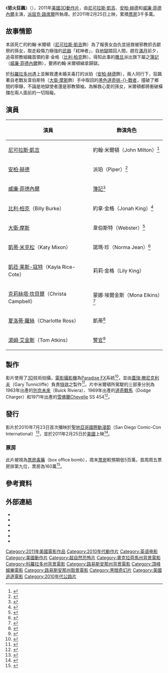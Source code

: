 {{Link style|time=2015-12-11T06:12:13+00:00}}
{{NoteTA
|G1=Show
|G2=Movie
}}
{{Infobox film
| name           = 怒火狂飆
| original_name  = Drive Angry
| image          = Drive Angry Poster.jpg
| caption        = 電影海報
| director       = [[:en:Patrick_Lussier|派屈克·路席爾]]
| producer       = [[:en:Michael_De_Luca|麥可·德·盧卡]]
| writer         = [[:en:Todd_Farmer|陶德·法莫]]<br/>[[:en:Patrick_Lussier|派屈克·路席爾]]
| starring       = [[尼可拉斯·凱吉|尼可拉斯·凱吉]]<br/>[[安柏·赫德|安柏·赫德]]<br/>[[威廉·菲德內爾|威廉·菲德內爾]]<br/>[[比利·柏克|比利·柏克]]
| music          = [[麥可·萬德馬徹|麥可·萬德馬徹]]
| cinematography = [[布萊恩·皮爾遜|布萊恩·皮爾遜]]
| editing        = [[派屈克·路席爾|派屈克·路席爾]]<br/>[[戴文·路席爾|戴文·路席爾]]
| studio         = [[Millennium_Films|Millennium Films]]<br/>[[Nu_Image|Nu Image]]<br/>[[Saturn_Films|Saturn Films]]
| distributor    = [[頂峰娛樂|頂峰娛樂]] {{nowrap|{{small|(美国)}}}}<br/>[[獅門娛樂|獅門娛樂]] {{small|(英国)}}<br>[[Metropolitan_Filmexport|Metropolitan Filmexport]] {{small|(法国)}}
| released       = {{flagicon|USA}} 2011年2月25日<br/>{{flagicon|CHN}} 2011年9月15日
| runtime        = 105分鐘
| country        = {{美國電影產地}}
| language       = 英语
| budget         = $4.5–5千萬<ref name="LABox">{{cite news|url=http://latimesblogs.latimes.com/entertainmentnewsbuzz/2011/02/movie-projector-hall-pass-farrelly-brothers-drive-angry-nicolas-cage.html|title=Movie Projector: Farrelly brothers' 'Hall Pass' to top Nicolas Cage's 'Drive Angry'|last=Kaufman|first=Amy|work=[[Los_Angeles_Times|Los Angeles Times]]|publisher=[[Tribune_Company|Tribune Company]]|date=2011-02-24|accessdate=2011-02-24|archive-date=2016-03-04|archive-url=https://web.archive.org/web/20160304053615/http://latimesblogs.latimes.com/entertainmentnewsbuzz/2011/02/movie-projector-hall-pass-farrelly-brothers-drive-angry-nicolas-cage.html|dead-url=no}}</ref>
| gross          = $29,369,302
| cn_name        = 狂暴飞车
| tw_name        = 怒火狂飆
| hk_name        = 愤怒驱使
}}
《'''怒火狂飆'''》（{{lang-en|Drive Angry}}），2011年[[美國|美國]][[3D電影|3D]][[動作片|動作片]]，由[[尼可拉斯·凱吉|尼可拉斯·凱吉]]、[[安柏·赫德|安柏·赫德]]和[[威廉·菲德內爾|威廉·菲德內爾]]主演，[[派屈克·路席爾|派屈克·路席爾]]所執導。於2011年2月25日上映，累積[[票房|票房]]3千多萬。

== 故事情節 ==
本該死亡的約翰·米爾頓（[[尼可拉斯·凱吉|尼可拉斯·凱吉]]飾）為了報喪女血仇並拯救被邪教抓去獻祭的孫女，取走殺傷力極強的[[武器|武器]]「弒神者」，自[[地獄|地獄]]踏回人間，趕在[[滿月|滿月]]前夕，追尋邪教組織首領約拿·金格（[[比利·柏克|比利·柏克]]飾）。得知此事的[[撒旦|撒旦]]派出旗下屬之[[簿記|簿記]]（[[威廉·菲德內爾|威廉·菲德內爾]]飾），要將約翰·米爾頓緝拿歸獄。

於[[科羅拉多州|科羅拉多州]]遇上並解救遭未婚夫毒打的派珀（[[安柏·赫德|安柏·赫德]]飾），兩人同行下，狂飆著自老戰友韋伯斯特（[[大衛·摩斯|大衛·摩斯]]飾）手中取回的[[黑色|黑色]][[道奇挑戰者|道奇挑-{}-戰者]]，撞破了鄉間的寧靜，不論是地獄使者還是邪教領袖，為解救心愛的孫女，米爾頓都將衝破橫擋在兩人面前的一切阻礙。

== 演員 ==
{| class="wikitable"
! 演員
! 飾演角色
|-
| [[尼可拉斯·凱吉|尼可拉斯·凱吉]]
| 約翰·米爾頓（John Milton）<ref>{{cite web | first=Katey | last=Rich | url=http://www.cinemablend.com/new/Nic-Cage-Will-Drive-Angry-At-Summit-16195.html | title=Nic Cage Will Drive Angry At Summit | publisher=Cinema Blend | date=2009-12-17 | accessdate=2010-10-26 | archive-date=2019-11-30 | archive-url=https://web.archive.org/web/20191130215809/https://www.cinemablend.com/new/Nic-Cage-Will-Drive-Angry-At-Summit-16195.html | dead-url=no }}</ref>
|-
| [[安柏·赫德|安柏·赫德]]
| 派珀（Piper）<ref>{{cite web | first=Rebecca | last=Murray | url=http://movies.about.com/b/2010/03/01/amber-heard-drive-angry.htm | title=Amber Heard Joining Nic Cage In Drive Angry | publisher=About.com | date=2010-03-01 | accessdate=2010-10-26 | archive-date=2013-10-17 | archive-url=https://web.archive.org/web/20131017001606/http://movies.about.com/b/2010/03/01/amber-heard-drive-angry.htm | dead-url=yes }}</ref>
|-
| [[威廉·菲德內爾|威廉·菲德內爾]]
| [[簿記|簿記]]<ref>{{cite web|url=http://shocktillyoudrop.com/news/topnews.php?id=14332|title=Simona Williams Joins Drive Angry|publisher=Shock Til You Drop|access-date=2010-03-13|archive-url=https://web.archive.org/web/20100305025550/http://www.shocktillyoudrop.com/news/topnews.php?id=14332|archive-date=2010-03-05|dead-url=yes}}</ref>
|-
| [[比利·柏克|比利·柏克]]（Billy Burke）
| 約拿·金格（Jonah King）<ref>{{cite web | first=Germain | last=Lussier | url=http://www.slashfilm.com/2010/10/14/movie-trailer-and-poster-drive-angry-3d/ | title=Movie Trailer and Poster: ‘Drive Angry 3D’ | publisher=Slash Film | date=2010-10-14 | accessdate=2010-10-26 | archive-date=2010-11-02 | archive-url=https://web.archive.org/web/20101102082843/http://www.slashfilm.com/2010/10/14/movie-trailer-and-poster-drive-angry-3d/ | dead-url=yes }}</ref>
|-
| [[大衛·摩斯|大衛·摩斯]]
| 韋伯斯特（Webster）<ref>{{cite web | first=Uncle | last=Creepy | url=http://www.dreadcentral.com/news/36804/more-drive-angry-news-cage-says-its-another-foray-supernatural | title=More Drive Angry News: Cage Says It's Another Foray into the Supernatural | publisher=Dread Central | date=2010-04-06 | accessdate=2010-10-26 | archive-date=2012-10-20 | archive-url=https://web.archive.org/web/20121020031345/http://www.dreadcentral.com/news/36804/more-drive-angry-news-cage-says-its-another-foray-supernatural | dead-url=no }}</ref>
|-
| [[凱蒂·米克松|凱蒂·米克松]]（Katy Mixon）
| 諾瑪·珍（Norma Jean）<ref>{{cite web | first=Uncle | last=Creepy | url=http://www.dreadcentral.com/news/36443/katy-mixon-next-hot-chica-drive-angry | title=Katy Mixon Is the Next Hot Chica to Drive Angry | publisher=Dread Central | date=2010-03-16 | accessdate=2010-10-26 | archive-date=2012-10-20 | archive-url=https://web.archive.org/web/20121020031320/http://www.dreadcentral.com/news/36443/katy-mixon-next-hot-chica-drive-angry | dead-url=no }}</ref>
|-
| [[凱菈·莱斯-寇特|凱菈·莱斯-寇特]]（Kayla Rice-Cote）
| 莉莉·金格（Lily King）
|-
| [[克莉絲塔·坎貝爾|克莉絲塔·坎貝爾]]（Christa Campbell）
| 蒙娜·埃爾金斯（Mona Elkins）<ref>{{cite web|url=http://www.fearnet.com/news/b18389_christa_campbell_ready_drive_angry.html?utm_source=fearnet&utm_medium=rssfeeds&utm_campaign=rss_imdb|title=Christa Campbell is Ready to 'Drive Angry'!|author=Lawrence P. Raffel|publisher=FearNet|access-date=2012-02-09|archive-date=2011-09-01|archive-url=https://web.archive.org/web/20110901010526/http://www.fearnet.com/news/b18389_christa_campbell_ready_drive_angry.html?utm_source=fearnet&utm_medium=rssfeeds&utm_campaign=rss_imdb|dead-url=no}}</ref>
|-
| [[夏洛蒂·羅絲|夏洛蒂·羅絲]]（Charlotte Ross）
| 凱蒂<ref>{{cite web|url=http://www.bloody-disgusting.com/news/19323|title=Ringleader Hottie on the Hunt for Cage in 'Drive Angry'|publisher=Bloody-Disgusting|access-date=2012-02-09|archive-date=2016-05-27|archive-url=https://web.archive.org/web/20160527013029/http://bloody-disgusting.com/news/19323/|dead-url=no}}</ref>
|-
| [[湯姆·艾金斯|湯姆·艾金斯]]（Tom Atkins）
| [[警官|警官]]<ref>{{cite web|url=http://www.bloody-disgusting.com/news/19581|title=Tom Atkins Pictured in Behind-the-Scenes Pic of 'Drive Angry'|publisher=Bloody-Disgusting|access-date=2012-02-09|archive-date=2016-08-27|archive-url=https://web.archive.org/web/20160827000043/http://bloody-disgusting.com/news/19581|dead-url=no}}</ref>
|}

== 製作 ==
影片使用了[[3D|3D]]技術拍攝，[[電影攝影機|電影攝影機]]為[[Paradise_FX|Paradise FX]]系統<ref>{{cite web|url=http://www.bloody-disgusting.com/news/19683|title='Drive Angry' Shot in REAL 3-D, Lusier Explains Why Post-3-D is Garbage|publisher=Bloody-Disgusting|access-date=2012-02-09|archive-date=2016-03-31|archive-url=https://web.archive.org/web/20160331130333/http://bloody-disgusting.com/news/19683|dead-url=no}}</ref>，並由[[蓋瑞·滕尼克利夫|蓋瑞·滕尼克利夫]]（Gary Tunnicliffe）負責[[特效|特效]]之製作<ref>{{cite web|url=http://shocktillyoudrop.com/news/topnews.php?id=14312|title=Who's Handling the FX for Drive Angry ?|publisher=Shock Till You Drop|access-date=2010-03-13|archive-url=https://web.archive.org/web/20100304023454/http://www.shocktillyoudrop.com/news/topnews.php?id=14312|archive-date=2010-03-04|dead-url=yes}}</ref>。片中米爾頓所駕駛的三部車分別為1963年出產的[[別克未來|別克未來]]（Buick Riviera）、1969年出產的[[道奇戰馬|道奇戰馬]]（Dodge Charger）和1971年出產的[[雪佛蘭Chevelle|雪佛蘭Chevelle]] SS 454<ref>{{cite web|url=http://www.dreadcentral.com/news/36762/drive-angry-patrick-lussier-talks-benefits-shooting-3d-as-oppossed-3d-conversion|title=Drive Angry: Patrick Lussier Talks the Benefits of Shooting in 3D as Opposed to 3D Conversion|publisher=DreadCentral|access-date=2012-02-09|archive-date=2014-05-20|archive-url=https://web.archive.org/web/20140520044339/http://www.dreadcentral.com/news/36762/drive-angry-patrick-lussier-talks-benefits-shooting-3d-as-oppossed-3d-conversion|dead-url=no}}</ref>。

== 發行 ==
影片於2010年7月23日首次播映於[[聖地亞哥國際動漫節|聖地亞哥國際動漫節]]（San Diego Comic-Con International）<ref>{{Cite web|url=http://www.dreadcentral.com/news/38440/sd-comic-con-10-schedule-friday-723|title=SD Comic-Con '10 – Schedule for Friday (7/23)|publisher=DreadCentral|access-date=2012-02-09|archive-date=2013-09-28|archive-url=https://web.archive.org/web/20130928095422/http://www.dreadcentral.com/news/38440/sd-comic-con-10-schedule-friday-723|dead-url=no}}</ref>，並於2011年2月25日於[[美國|美國]]上映<ref>{{cite web|url=http://www.movieweb.com/news/NE2Ub274GzrQ54|title=Disney Sets Mars Needs Mom Release Date|publisher=MovieWeb|accessdate=2012-02-09|archive-date=2010-12-22|archive-url=https://web.archive.org/web/20101222211531/http://www.movieweb.com/news/NE2Ub274GzrQ54|dead-url=yes}}</ref>。

=== 票房 ===
此片被視為[[票房毒藥|票房毒藥]]（box office bomb），周末[[票房|票房]]較預期低5百萬，首周周五票房排第九位，票房為160萬<ref name="Nikki Finke">{{Cite web|url=http://www.deadline.com/2011/02/hall-pass-weak-1-unknown-holds-2-drive-angry-3d-tanks-at-9-oscar-fave-kings-speech-rises-in-week-14|title='Gnomes' No. 1 In Third Week Of Release; 'Hall Pass' Drops To #2; 'Drive Angry' #9; Oscars Fave 'King's Speech' Doesn't Stutter|author=Nikki Finke|publisher=Deadline|access-date=2012-02-09|archive-date=2012-10-09|archive-url=https://web.archive.org/web/20121009120637/http://www.deadline.com/2011/02/hall-pass-weak-1-unknown-holds-2-drive-angry-3d-tanks-at-9-oscar-fave-kings-speech-rises-in-week-14/|dead-url=no}}</ref>。

== 參考資料 ==
{{Reflist|2}}

== 外部連結 ==
* {{Official website|http://www.driveangry3d.com}}
* {{IMDb title|1502404}}
* {{Allmovie title|498833}}
* {{rotten-tomatoes|drive-angry}}
* {{Metacritic|drive-angry-3d}}
* {{mojo title|driveangry}}

{{DEFAULTSORT:drive angry}}
[[Category:2011年美國電影作品|Category:2011年美國電影作品]]
[[Category:2010年代動作片|Category:2010年代動作片]]
[[Category:英语电影|Category:英语电影]]
[[Category:美國動作片|Category:美國動作片]]
[[Category:超自然恐怖片|Category:超自然恐怖片]]
[[Category:奧克拉荷馬州背景電影|Category:奧克拉荷馬州背景電影]]
[[Category:科羅拉多州背景電影|Category:科羅拉多州背景電影]]
[[Category:路易斯安那州背景電影|Category:路易斯安那州背景電影]]
[[Category:頂峰娛樂電影|Category:頂峰娛樂電影]]
[[Category:路易斯安那州取景電影|Category:路易斯安那州取景電影]]
[[Category:黑暗奇幻片|Category:黑暗奇幻片]]
[[Category:美國追逐電影|Category:美國追逐電影]]
[[Category:2010年代公路片|Category:2010年代公路片]]